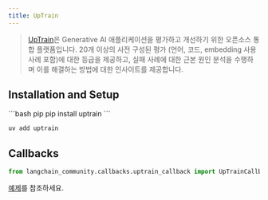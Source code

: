 ```yaml
---
title: UpTrain
---
```


>[UpTrain](https://uptrain.ai/)은 Generative AI 애플리케이션을 평가하고
>개선하기 위한 오픈소스 통합 플랫폼입니다. 20개 이상의 사전 구성된 평가
>(언어, 코드, embedding 사용 사례 포함)에 대한 등급을 제공하고, 실패
>사례에 대한 근본 원인 분석을 수행하며 이를 해결하는 방법에 대한 인사이트를 제공합니다.

## Installation and Setup

<CodeGroup>
```bash pip
pip install uptrain
```

```bash uv
uv add uptrain
```
</CodeGroup>

## Callbacks

```python
from langchain_community.callbacks.uptrain_callback import UpTrainCallbackHandler
```

[예제](/oss/integrations/callbacks/uptrain)를 참조하세요.
```